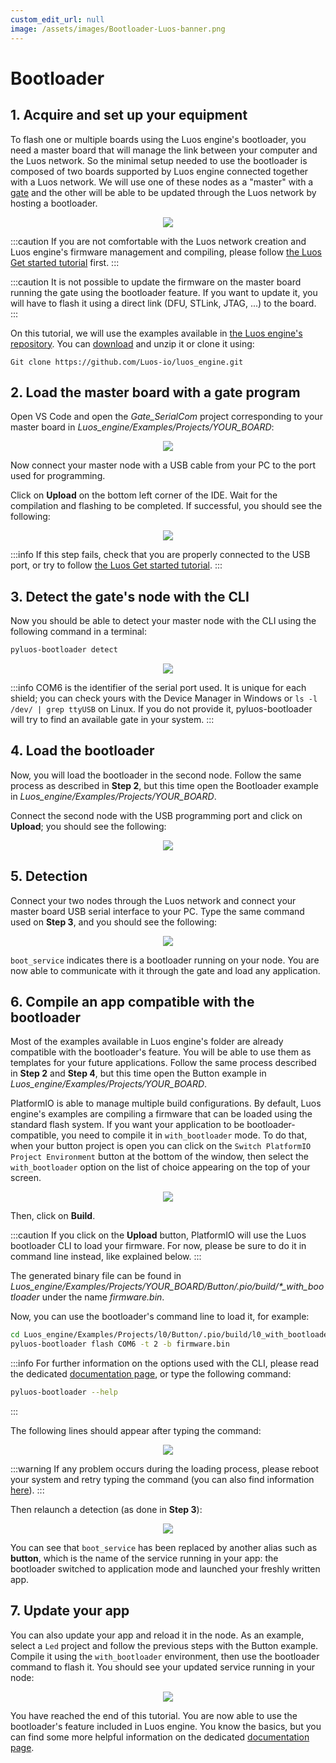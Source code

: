 ```yaml
---
custom_edit_url: null
image: /assets/images/Bootloader-Luos-banner.png
---
```



# Bootloader

## 1. Acquire and set up your equipment

To flash one or multiple boards using the Luos engine's bootloader, you need a master board that will manage the link between your computer and the Luos network. So the minimal setup needed to use the bootloader is composed of two boards supported by Luos engine connected together with a Luos network. We will use one of these nodes as a "master" with a [gate](/documentation/tools/gate) and the other will be able to be updated through the Luos network by hosting a bootloader.

<div align="center">
  <Image
    src="assets/images/tutorials/bootloader/tutorial_setup.png"
    darkSrc="assets/images/tutorials/bootloader/tutorial_setup-dark.png"
  />
</div>

:::caution
If you are not comfortable with the Luos network creation and Luos engine's firmware management and compiling, please follow [the Luos Get started tutorial](../get-started) first.
:::

:::caution
It is not possible to update the firmware on the master board running the gate using the bootloader feature. If you want to update it, you will have to flash it using a direct link (DFU, STLink, JTAG, ...) to the board.
:::

On this tutorial, we will use the examples available in [the Luos engine's repository](https://github.com/Luos-io/luos_engine/tree/main).
You can [download](https://github.com/Luos-io/luos_engine/archive/refs/heads/main.zip) and unzip it or clone it using:

```
Git clone https://github.com/Luos-io/luos_engine.git
```

## 2. Load the master board with a gate program

Open VS Code and open the _Gate_SerialCom_ project corresponding to your master board in _Luos_engine/Examples/Projects/YOUR_BOARD_:

<div align="center">
  <Image src="assets/images/tutorials/bootloader/Gate_project.png" />
</div>

Now connect your master node with a USB cable from your PC to the port used for programming.

Click on **Upload** on the bottom left corner of the IDE. Wait for the compilation and flashing to be completed. If successful, you should see the following:

<div align="center">
  <Image src="assets/images/tutorials/bootloader/load_gate.png" />
</div>

:::info
If this step fails, check that you are properly connected to the USB port, or try to follow [the Luos Get started tutorial](../get-started).
:::

## 3. Detect the gate's node with the CLI

Now you should be able to detect your master node with the CLI using the following command in a terminal:

```bash
pyluos-bootloader detect
```

<div align="center">
  <Image src="assets/images/tutorials/bootloader/gate_detect.png" />
</div>

:::info
COM6 is the identifier of the serial port used. It is unique for each shield; you can check yours with the Device Manager in Windows or `ls -l /dev/ | grep ttyUSB` on Linux. If you do not provide it, pyluos-bootloader will try to find an available gate in your system.
:::

## 4. Load the bootloader

Now, you will load the bootloader in the second node. Follow the same process as described in **Step 2**, but this time open the Bootloader example in _Luos_engine/Examples/Projects/YOUR_BOARD_.

Connect the second node with the USB programming port and click on **Upload**; you should see the following:

<div align="center">
  <Image src="assets/images/tutorials/bootloader/load_bootloader.png" />
</div>

## 5. Detection

Connect your two nodes through the Luos network and connect your master board USB serial interface to your PC. Type the same command used on **Step 3**, and you should see the following:

<div align="center">
  <Image src="assets/images/tutorials/bootloader/detect_bootloader.png" />
</div>

`boot_service` indicates there is a bootloader running on your node. You are now able to communicate with it through the gate and load any application.

## 6. Compile an app compatible with the bootloader

Most of the examples available in Luos engine's folder are already compatible with the bootloader's feature. You will be able to use them as templates for your future applications.
Follow the same process described in **Step 2** and **Step 4**, but this time open the Button example in _Luos_engine/Examples/Projects/YOUR_BOARD_.

PlatformIO is able to manage multiple build configurations. By default, Luos engine's examples are compiling a firmware that can be loaded using the standard flash system. If you want your application to be bootloader-compatible, you need to compile it in `with_bootloader` mode.
To do that, when your button project is open you can click on the `Switch PlatformIO Project Environment` button at the bottom of the window, then select the `with_bootloader` option on the list of choice appearing on the top of your screen.

<div align="center">
  <Image src="assets/images/tutorials/bootloader/select_env.png" />
</div>

Then, click on **Build**.

:::caution
If you click on the **Upload** button, PlatformIO will use the Luos bootloader CLI to load your firmware. For now, please be sure to do it in command line instead, like explained below.
:::

The generated binary file can be found in _Luos_engine/Examples/Projects/YOUR_BOARD/Button/.pio/build/\*\_with_bootloader_ under the name _firmware.bin_.

Now, you can use the bootloader's command line to load it, for example:

```bash
cd Luos_engine/Examples/Projects/l0/Button/.pio/build/l0_with_bootloader
pyluos-bootloader flash COM6 -t 2 -b firmware.bin
```

:::info
For further information on the options used with the CLI, please read the dedicated [documentation page](/documentation/tools/bootloader), or type the following command:

```bash
pyluos-bootloader --help
```

:::

The following lines should appear after typing the command:

<div align="center">
  <Image src="assets/images/tutorials/bootloader/application_load.png" />
</div>

:::warning
If any problem occurs during the loading process, please reboot your system and retry typing the command (you can also find information [here](/documentation/tools/bootloader)).
:::

Then relaunch a detection (as done in **Step 3**):

<div align="center">
  <Image src="assets/images/tutorials/bootloader/detect_old_app.png" />
</div>

You can see that `boot_service` has been replaced by another alias such as **button**, which is the name of the service running in your app: the bootloader switched to application mode and launched your freshly written app.

## 7. Update your app

You can also update your app and reload it in the node.
As an example, select a `Led` project and follow the previous steps with the Button example.
Compile it using the `with_bootloader` environment, then use the bootloader command to flash it.
You should see your updated service running in your node:

<div align="center">
  <Image src="assets/images/tutorials/bootloader/detect_new_app.png" />
</div>

You have reached the end of this tutorial. You are now able to use the bootloader's feature included in Luos engine. You know the basics, but you can find some more helpful information on the dedicated [documentation page](/documentation/tools/bootloader).
